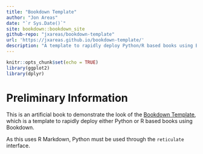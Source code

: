 --- 
title: "Bookdown Template"
author: "Jon Areas"
date: "`r Sys.Date()`"
site: bookdown::bookdown_site
github-repo: "jxareas/bookdown-template"
url: 'https://jxareas.github.io/bookdown-template/'
description: "A template to rapidly deploy Python/R based books using Bookdown."
---

```{r setup, include=FALSE}
knitr::opts_chunk$set(echo = TRUE)
library(ggplot2)
library(dplyr)
```

# Preliminary Information {-}

This is an artificial book to demonstrate the look of the 
[Bookdown Template](https://github.com/jxareas/Bookdown-Template), which is a template to rapidly deploy either Python or R based books using Bookdown.

As this uses R Markdown, Python must be used through the `reticulate` interface.


